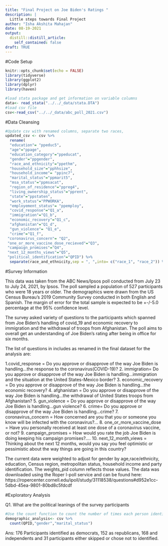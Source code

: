 ```yaml
---
title: "Final Project on Joe Biden's Ratings "
description: |
  Little steps towards Final Project 
author: "Isha Akshita Mahajan"
date: 08-19-2021
output: 
  distill::distill_article:
    self_contained: false
draft: TRUE
---
```


#Code Setup
```r
knitr::opts_chunk$set(echo = FALSE)
library(tidyverse)
library(ggplot2)
library(dplyr)
library(haven)

#load stata package and get information on variable columns 
data<- read_stata("../../_data/stata.DTA")
#load csv file 
csv<-read_csv("../../_data/abc_poll_2021.csv") 
```


#Data Cleansing

```r
#Update csv with renamed columns, separate two races,
updated_csv <- csv %>% 
  rename(
  "education"= "ppeduc5",
  "age"="ppage",
  "education_category"="ppeducat",
  "gender"="ppgender",                              
  "race_and_ethnicity"="ppethm",                     
  "household_size"="pphhsize",
  "household_income"= "ppinc7",
  "marital_status"="ppmarit5",
  "msa_status"="ppmsacat",
  "region_of_residence"="ppreg4",
  "living_ownership_status"="pprent",
  "state"="ppstaten",
  "work_status"="PPWORKA",
  "employement_status"= "ppemploy",
  "covid_response"="Q1_a",
  "immigration"="Q1_b",
  "economic_recovery"="Q1_c",
  "afghanistan"="Q1_d",
  "gun_violence"= "Q1_e",
  "crime"="Q1_f",
 "coronavirus_concern"= "Q2",
 "one_or_more_vaccine_dose_recieved"="Q3",
 "campaign_promises"="Q4",
 "next_12_months_views"="Q5",
 "political_identification"="QPID") %>% 
  separate(race_and_ethnicity,sep = ", ",into= c("race_1", "race_2")) %>% 
```

#Survey Information

This data was taken from the ABC News/Ipsos poll conducted from July 23 to July 24, 2021, by Ipsos. The poll sampled a population of 527 participants who were 18 years or older. The demographics were drawn from the US Census Bureau’s 2019 Community Survey conducted in both English and Spanish. The margin of error for the total sample is expected to be +-/-5.0 percentage at the 95% confidence level. 

The survey asked variety of questions to the participants which spanned from Joe Biden's handling of covid_19 and economic recovery to immigration and the withdrawal of troops from Afghanistan. The poll aims to overall get an understanding of Joe Biden's rating after being in office for six months. 

The list of questions in includes as renamed in the final dataset for the analysis are:

1.covid_response = Do you approve or disapprove of the way Joe Biden is handling...the response to the coronavirus(COVID-19)?
2. immigration= Do you approve or disapprove of the way Joe Biden is handling...immigration and the situation at the United States-Mexico border?
3. economic_recovery = Do you approve or disapprove of the way Joe Biden is handling...the economic recovery?
4. afghanistan = Do you approve or disapprove of the way Joe Biden is handling...the withdrawal of United States troops from Afghanistan?
5. gun_violence = Do you approve or disapprove of the way Joe Biden is handling...gun violence?
6. crime= Do you approve or disapprove of the way Joe Biden is handling...crime?
7. coronavirus_concern = How concerned are you that you or someone you know will be infected with the coronavirus?...
8. one_or_more_vaccine_dose = Have you personally received at least one dose of a coronavirus vaccine, or not?
9. campaign_promises = How would you rate the job Joe Biden is doing keeping his campaign promises?....
10. next_12_month_views = Thinking about the next 12 months, would you say you feel optimistic or pessimistic about the way things are going in this country?

The current data were weighted to adjust for gender by age,race/ethnicity, education, Census region, metropolitan status, household income and party identification. The weights_pid column reflects those values. The data was downloaded using the Roper I-poll service and can be found here:  https://ropercenter.cornell.edu/ipoll/study/31118538/questions#d952e1cc-5dbd-45ea-9801-80bd8c5fdcdf


#Exploratory Analysis 

Q1. What are the political leanings of the survey participants  

```r
#Use the count function to count the number of times each person identified themselves politically into one of the categories
demographic_analysis<- csv %>% 
  count(QPID,"gender","marital_status")
```

Ans: 176 Participants identified as democrats, 152 as republicans, 168 and independents and 31 participants either skipped or chose not to identified. 


